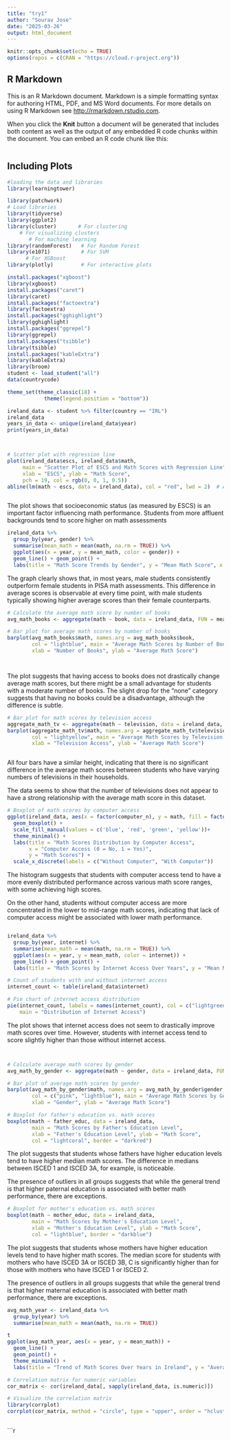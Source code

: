 ```yaml
---
title: "try1"
author: "Sourav Jose"
date: "2025-03-26"
output: html_document
---
```



```r
knitr::opts_chunk$set(echo = TRUE)
options(repos = c(CRAN = "https://cloud.r-project.org"))

```

## R Markdown

This is an R Markdown document. Markdown is a simple formatting syntax for authoring HTML, PDF, and MS Word documents. For more details on using R Markdown see <http://rmarkdown.rstudio.com>.

When you click the **Knit** button a document will be generated that includes both content as well as the output of any embedded R code chunks within the document. You can embed an R code chunk like this:

```r

```

## Including Plots

```r
#loading the data and libraries 
library(learningtower)

library(patchwork)
# Load libraries
library(tidyverse)
library(ggplot2)
library(cluster)       # For clustering
    # For visualizing clusters
       # For machine learning
library(randomForest)   # For Random Forest
library(e1071)          # For SVM
      # For XGBoost
library(plotly)         # For interactive plots

install.packages("xgboost")
library(xgboost)  
install.packages("caret")
library(caret)   
install.packages("factoextra")
library(factoextra) 
install.packages("gghighlight")
library(gghighlight)
install.packages("ggrepel")
library(ggrepel)
install.packages("tsibble")
library(tsibble)
install.packages("kableExtra")
library(kableExtra)
library(broom)
student <- load_student("all")
data(countrycode)

theme_set(theme_classic(18) +
            theme(legend.position = "bottom"))
```

```r
ireland_data <- student %>% filter(country == "IRL")
ireland_data
years_in_data <- unique(ireland_data$year)
print(years_in_data)

```



```r



```


```r

```


```r
# Scatter plot with regression line
plot(ireland_data$escs, ireland_data$math,
     main = "Scatter Plot of ESCS and Math Scores with Regression Line",
     xlab = "ESCS", ylab = "Math Score",
     pch = 19, col = rgb(0, 0, 1, 0.5))
abline(lm(math ~ escs, data = ireland_data), col = "red", lwd = 2)  # Add red regression line



```
The plot shows that socioeconomic status (as measured by ESCS) is an important factor influencing math performance. Students from more affluent backgrounds tend to score higher on math assessments


```r
ireland_data %>%
  group_by(year, gender) %>%
  summarise(mean_math = mean(math, na.rm = TRUE)) %>%
  ggplot(aes(x = year, y = mean_math, color = gender)) +
  geom_line() + geom_point() +
  labs(title = "Math Score Trends by Gender", y = "Mean Math Score", x = "Year")

```

 The graph clearly shows that, in most years, male students consistently outperform female students in PISA math assessments. This difference in average scores is observable at every time point, with male students typically showing higher average scores than their female counterparts.

```r
# Calculate the average math score by number of books
avg_math_books <- aggregate(math ~ book, data = ireland_data, FUN = mean)

# Bar plot for average math scores by number of books
barplot(avg_math_books$math, names.arg = avg_math_books$book,
        col = "lightblue", main = "Average Math Scores by Number of Books",
        xlab = "Number of Books", ylab = "Average Math Score")




```


The plot suggests that having access to books does not drastically change average math scores, but there might be a small advantage for students with a moderate number of books. The slight drop for the "none" category suggests that having no books could be a disadvantage, although the difference is subtle.


```r

# Bar plot for math scores by television access
aggregate_math_tv <- aggregate(math ~ television, data = ireland_data, FUN = mean)
barplot(aggregate_math_tv$math, names.arg = aggregate_math_tv$television,
        col = "lightyellow", main = "Average Math Scores by Television Access",
        xlab = "Television Access", ylab = "Average Math Score")



```

All four bars have a similar height, indicating that there is no significant difference in the average math scores between students who have varying numbers of televisions in their households.

The data seems to show that the number of televisions does not appear to have a strong relationship with the average math score in this dataset.


```r


# Boxplot of math scores by computer access
ggplot(ireland_data, aes(x = factor(computer_n), y = math, fill = factor(computer_n))) +
  geom_boxplot() +
  scale_fill_manual(values = c('blue', 'red', 'green', 'yellow'))+
  theme_minimal() +
  labs(title = "Math Scores Distribution by Computer Access",
       x = "Computer Access (0 = No, 1 = Yes)",
       y = "Math Scores") +
  scale_x_discrete(labels = c("Without Computer", "With Computer"))

```
The histogram suggests that students with computer access tend to have a more evenly distributed performance across various math score ranges, with some achieving high scores.

On the other hand, students without computer access are more concentrated in the lower to mid-range math scores, indicating that lack of computer access might be associated with lower math performance.

```r



```


```r

ireland_data %>%
  group_by(year, internet) %>%
  summarise(mean_math = mean(math, na.rm = TRUE)) %>%
  ggplot(aes(x = year, y = mean_math, color = internet)) +
  geom_line() + geom_point() +
  labs(title = "Math Scores by Internet Access Over Years", y = "Mean Math Score", x = "Year")

# Count of students with and without internet access
internet_count <- table(ireland_data$internet)

# Pie chart of internet access distribution
pie(internet_count, labels = names(internet_count), col = c("lightgreen", "lightblue"), 
    main = "Distribution of Internet Access")

```
The plot shows that internet access does not seem to drastically improve math scores over time. However, students with internet access tend to score slightly higher than those without internet access.


```r





```

```r


```

```r
# Calculate average math scores by gender
avg_math_by_gender <- aggregate(math ~ gender, data = ireland_data, FUN = mean)

# Bar plot of average math scores by gender
barplot(avg_math_by_gender$math, names.arg = avg_math_by_gender$gender, 
        col = c("pink", "lightblue"), main = "Average Math Scores by Gender", 
        xlab = "Gender", ylab = "Average Math Score")

```







```r


# Boxplot for father's education vs. math scores
boxplot(math ~ father_educ, data = ireland_data, 
        main = "Math Scores by Father's Education Level",
        xlab = "Father's Education Level", ylab = "Math Score",
        col = "lightcoral", border = "darkred")

```
The plot suggests that students whose fathers have higher education levels tend to have higher median math scores. The difference in medians between ISCED 1 and ISCED 3A, for example, is noticeable.

The presence of outliers in all groups suggests that while the general trend is that higher paternal education is associated with better math performance, there are exceptions.
```r
# Boxplot for mother's education vs. math scores
boxplot(math ~ mother_educ, data = ireland_data, 
        main = "Math Scores by Mother's Education Level",
        xlab = "Mother's Education Level", ylab = "Math Score",
        col = "lightblue", border = "darkblue")
```

The plot suggests that students whose mothers have higher education levels tend to have higher math scores. The median score for students with mothers who have ISCED 3A or ISCED 3B, C is significantly higher than for those with mothers who have ISCED 1 or ISCED 2.

The presence of outliers in all groups suggests that while the general trend is that higher maternal education is associated with better math performance, there are exceptions.


```r


avg_math_year <- ireland_data %>%
  group_by(year) %>%
  summarise(mean_math = mean(math, na.rm = TRUE))

t
ggplot(avg_math_year, aes(x = year, y = mean_math)) +
  geom_line() +
  geom_point() +
  theme_minimal() +
  labs(title = "Trend of Math Scores Over Years in Ireland", y = "Average Math Score")

```





```r

# Correlation matrix for numeric variables
cor_matrix <- cor(ireland_data[, sapply(ireland_data, is.numeric)])

# Visualize the correlation matrix
library(corrplot)
corrplot(cor_matrix, method = "circle", type = "upper", order = "hclust", tl.col = "black", tl.srt = 45)


```

```r


```

```r


